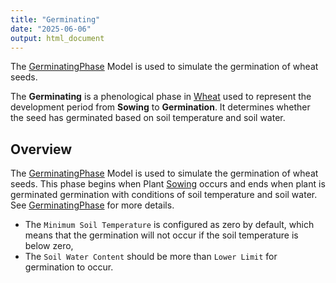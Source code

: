 ```yaml
---
title: "Germinating"
date: "2025-06-06"
output: html_document
---
```


The [GerminatingPhase](/docs/Models/PMF/Phenology/Phases/GerminatingPhase.qmd) Model is used to simulate the germination of wheat seeds. 

The **Germinating** is a phenological phase in [Wheat](/docs/Crops/Wheat) used to represent the development period from **Sowing** to **Germination**. It determines whether the seed has germinated based on soil temperature and soil water.



## Overview

The [GerminatingPhase](/docs/Models/PMF/Phenology/Phases/GerminatingPhase.qmd) Model is used to simulate the germination of wheat seeds. This phase begins when Plant [Sowing](/docs/Models/Events/PlantSowing.qmd) occurs and ends when plant is germinated germination with conditions of soil temperature and soil water. See [GerminatingPhase](/docs/Models/PMF/Phenology/Phases/GerminatingPhase.qmd) for more details.

* The `Minimum Soil Temperature` is configured as zero by default, which means that the germination will not occur if the soil temperature is below zero,
* The `Soil Water Content` should be more than `Lower Limit` for germination to occur.
